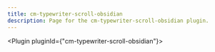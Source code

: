 ---
title: cm-typewriter-scroll-obsidian
description: Page for the cm-typewriter-scroll-obsidian plugin.
---


<Plugin pluginId={"cm-typewriter-scroll-obsidian"}></Plugin>